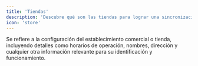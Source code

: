```yaml
---
title: 'Tiendas'
description: 'Descubre qué son las tiendas para lograr una sincronización exitosa'
icon: 'store'
---
```


Se refiere a la configuración del establecimiento comercial o tienda, incluyendo detalles como horarios de operación, nombres, dirección y cualquier otra información relevante para su identificación y funcionamiento.